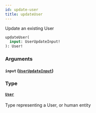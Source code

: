 ```yaml
---
id: update-user
title: updateUser
---
```



Update an existing User


```graphql
updateUser(
  input: UserUpdateInput!
): User!

```


### Arguments

#### `input` ([`UserUpdateInput`](/developers/shared-apis/adminidentity-api/graphql/reference/inputs/user-update-input))




### Type

#### [`User`](/developers/shared-apis/adminidentity-api/graphql/reference/objects/user) 

Type representing a User, or human entity




